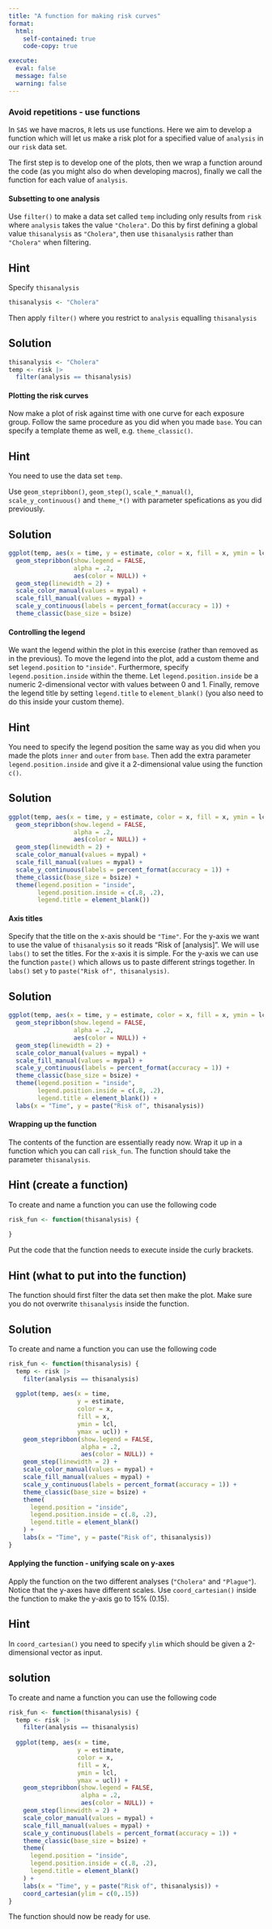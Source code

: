 ```yaml
---
title: "A function for making risk curves"
format:
  html:
    self-contained: true
    code-copy: true

execute:
  eval: false
  message: false
  warning: false
---
```

### Avoid repetitions - use functions
In `SAS` we have macros, `R` lets us use functions. Here we aim to develop a function which will let us make a risk plot for a specified value of `analysis` in our `risk` data set.

The first step is to develop one of the plots, then we wrap a function around the code (as you might also do when developing macros), finally we call the function for each value of `analysis`.

#### Subsetting to one analysis
Use `filter()` to make a data set called `temp` including only results from `risk` where `analysis` takes the value `"Cholera"`. Do this by first defining a global value `thisanalysis` as `"Cholera"`, then use `thisanalysis` rather than `"Cholera"` when filtering.

::: {.callout-tip collapse="true" appearance="simple"}
## Hint

Specify `thisanalysis`
```r
thisanalysis <- "Cholera"
```

Then apply `filter()` where you restrict to `analysis` equalling `thisanalysis`
:::

::: {.callout-tip collapse="true" appearance="simple"}
## Solution

```r
thisanalysis <- "Cholera"
temp <- risk |>
  filter(analysis == thisanalysis)
```
:::

#### Plotting the risk curves
Now make a plot of risk against time with one curve for each exposure group. Follow the same procedure as you did when you made `base`. You can specify a template theme as well, e.g. `theme_classic()`. 

::: {.callout-tip collapse="true" appearance="simple"}
## Hint

You need to use the data set `temp`.

Use `geom_stepribbon()`, `geom_step()`, `scale_*_manual()`, `scale_y_continuous()` and `theme_*()` with parameter spefications as you did previously.
:::


::: {.callout-tip collapse="true" appearance="simple"}
## Solution

```r
ggplot(temp, aes(x = time, y = estimate, color = x, fill = x, ymin = lcl, ymax = ucl)) +
  geom_stepribbon(show.legend = FALSE,
                  alpha = .2,
                  aes(color = NULL)) +
  geom_step(linewidth = 2) +
  scale_color_manual(values = mypal) +
  scale_fill_manual(values = mypal) +
  scale_y_continuous(labels = percent_format(accuracy = 1)) +
  theme_classic(base_size = bsize)
```
:::

#### Controlling the legend
We want the legend within the plot in this exercise (rather than removed as in the previous). To move the legend into the plot, add a custom theme and set `legend.position` to `"inside"`. Furthermore, specify `legend.position.inside` within the theme. Let `legend.position.inside` be a numeric 2-dimensional vector with values between 0 and 1.
Finally, remove the legend title by setting `legend.title` to `element_blank()` (you also need to do this inside your custom theme).

::: {.callout-tip collapse="true" appearance="simple"}
## Hint

You need to specify the legend position the same way as you did when you made the plots `inner` and `outer` from `base`. Then add the extra parameter `legend.position.inside` and give it a 2-dimensional value using the function `c()`.
:::

::: {.callout-tip collapse="true" appearance="simple"}
## Solution

```r
ggplot(temp, aes(x = time, y = estimate, color = x, fill = x, ymin = lcl, ymax = ucl)) +
  geom_stepribbon(show.legend = FALSE,
                  alpha = .2,
                  aes(color = NULL)) +
  geom_step(linewidth = 2) +
  scale_color_manual(values = mypal) +
  scale_fill_manual(values = mypal) +
  scale_y_continuous(labels = percent_format(accuracy = 1)) +
  theme_classic(base_size = bsize) +
  theme(legend.position = "inside",
        legend.position.inside = c(.8, .2),
        legend.title = element_blank())
```
:::

#### Axis titles
Specify that the title on the x-axis should be `"Time"`. For the y-axis we want to use the value of `thisanalysis` so it reads "Risk of [analysis]". We will use `labs()` to set the titles. For the x-axis it is simple. For the y-axis we can use the function `paste()` which allows us to paste different strings together. In `labs()` set `y` to `paste("Risk of", thisanalysis)`.

::: {.callout-tip collapse="true" appearance="simple"}
## Solution

```r
ggplot(temp, aes(x = time, y = estimate, color = x, fill = x, ymin = lcl, ymax = ucl)) +
  geom_stepribbon(show.legend = FALSE,
                  alpha = .2,
                  aes(color = NULL)) +
  geom_step(linewidth = 2) +
  scale_color_manual(values = mypal) +
  scale_fill_manual(values = mypal) +
  scale_y_continuous(labels = percent_format(accuracy = 1)) +
  theme_classic(base_size = bsize) +
  theme(legend.position = "inside",
        legend.position.inside = c(.8, .2),
        legend.title = element_blank()) +
  labs(x = "Time", y = paste("Risk of", thisanalysis))
```
:::

#### Wrapping up the function
The contents of the function are essentially ready now. Wrap it up in a function which you can call `risk_fun`. The function should take the parameter `thisanalysis`.

::: {.callout-tip collapse="true" appearance="simple"}
## Hint (create a function)

To create and name a function you can use the following code

```r
risk_fun <- function(thisanalysis) {
  
}

```
Put the code that the function needs to execute inside the curly brackets.
:::

::: {.callout-tip collapse="true" appearance="simple"}
## Hint (what to put into the function)

The function should first filter the data set then make the plot. Make sure you do not overwrite `thisanalysis` inside the function.
:::

::: {.callout-tip collapse="true" appearance="simple"}
## Solution

To create and name a function you can use the following code

```r
risk_fun <- function(thisanalysis) {
  temp <- risk |>
    filter(analysis == thisanalysis)
  
  ggplot(temp, aes(x = time,
                   y = estimate,
                   color = x,
                   fill = x,
                   ymin = lcl,
                   ymax = ucl)) +
    geom_stepribbon(show.legend = FALSE,
                    alpha = .2,
                    aes(color = NULL)) +
    geom_step(linewidth = 2) +
    scale_color_manual(values = mypal) +
    scale_fill_manual(values = mypal) +
    scale_y_continuous(labels = percent_format(accuracy = 1)) +
    theme_classic(base_size = bsize) +
    theme(
      legend.position = "inside",
      legend.position.inside = c(.8, .2),
      legend.title = element_blank()
    ) +
    labs(x = "Time", y = paste("Risk of", thisanalysis))
}

```
:::

#### Applying the function - unifying scale on y-axes
Apply the function on the two different analyses (`"Cholera"` and `"Plague"`). Notice that the y-axes have different scales. Use `coord_cartesian()` inside the function to make the y-axis go to 15% (0.15).

::: {.callout-tip collapse="true" appearance="simple"}
## Hint

In `coord_cartesian()` you need to specify `ylim` which should be given a 2-dimensional vector as input.
:::

::: {.callout-tip collapse="true" appearance="simple"}
## solution

To create and name a function you can use the following code

```r
risk_fun <- function(thisanalysis) {
  temp <- risk |>
    filter(analysis == thisanalysis)
  
  ggplot(temp, aes(x = time,
                   y = estimate,
                   color = x,
                   fill = x,
                   ymin = lcl,
                   ymax = ucl)) +
    geom_stepribbon(show.legend = FALSE,
                    alpha = .2,
                    aes(color = NULL)) +
    geom_step(linewidth = 2) +
    scale_color_manual(values = mypal) +
    scale_fill_manual(values = mypal) +
    scale_y_continuous(labels = percent_format(accuracy = 1)) +
    theme_classic(base_size = bsize) +
    theme(
      legend.position = "inside",
      legend.position.inside = c(.8, .2),
      legend.title = element_blank()
    ) +
    labs(x = "Time", y = paste("Risk of", thisanalysis)) +
    coord_cartesian(ylim = c(0,.15))
}

```
:::

The function should now be ready for use.